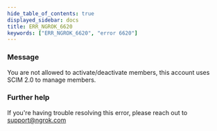 ```yaml
---
hide_table_of_contents: true
displayed_sidebar: docs
title: ERR_NGROK_6620
keywords: ["ERR_NGROK_6620", "error 6620"]
---
```


### Message

You are not allowed to activate/deactivate members, this account uses SCIM 2.0 to manage members.

### Further help

If you're having trouble resolving this error, please reach out to [support@ngrok.com](mailto:support@ngrok.com?subject=Help%20with%20ERR_NGROK_6620)
